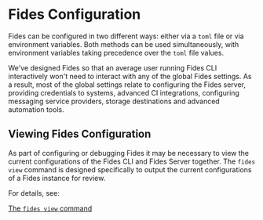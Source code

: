 # Fides Configuration

Fides can be configured in two different ways: either via a ```toml``` file or via environment variables. Both methods can be used simultaneously, with environment variables taking precedence over the ```toml``` file values.

We've designed Fides so that an average user running Fides CLI interactively won't need to interact with any of the global Fides settings. As a result, most of the global settings relate to configuring the Fides server, providing credentials to systems, advanced CI integrations, configuring messaging service providers, storage destinations and advanced automation tools.

## Viewing Fides Configuration
As part of configuring or debugging Fides it may be necessary to view the current configurations of the Fides CLI and Fides Server together. 
The ```fides view``` command is designed specifically to output the current configurations of a Fides instance for review.

For details, see:

[The ```fides view``` command](/dev-docs/cli/config/cmd-view)